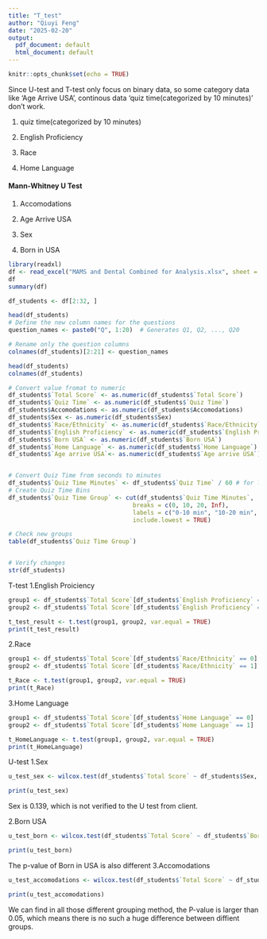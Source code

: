 ```yaml
---
title: "T_test"
author: "Qiuyi Feng"
date: "2025-02-20"
output:
  pdf_document: default
  html_document: default
---
```


```r
knitr::opts_chunk$set(echo = TRUE)
```
Since U-test and T-test only focus on binary data, so some category data like 'Age Arrive USA', continous data 'quiz time(categorized by 10 minutes)' don't work.

1. quiz time(categorized by 10 minutes)

2. English Proficiency

3. Race

4. Home Language

#### Mann-Whitney U Test

1. Accomodations

2. Age Arrive USA

3. Sex

4. Born in USA
```r
library(readxl)
df <- read_excel("MAMS and Dental Combined for Analysis.xlsx", sheet = "Sheet1")
df
summary(df)
```

```r
df_students <- df[2:32, ]

head(df_students)
# Define the new column names for the questions
question_names <- paste0("Q", 1:20)  # Generates Q1, Q2, ..., Q20

# Rename only the question columns
colnames(df_students)[2:21] <- question_names

head(df_students)
colnames(df_students)
```

```r

# Convert value fromat to numeric
df_students$`Total Score` <- as.numeric(df_students$`Total Score`)
df_students$`Quiz Time` <- as.numeric(df_students$`Quiz Time`)
df_students$Accomodations <- as.numeric(df_students$Accomodations)
df_students$Sex <- as.numeric(df_students$Sex)
df_students$`Race/Ethnicity` <- as.numeric(df_students$`Race/Ethnicity`)
df_students$`English Proficiency` <- as.numeric(df_students$`English Proficiency`)
df_students$`Born USA` <- as.numeric(df_students$`Born USA`)
df_students$`Home Language` <- as.numeric(df_students$`Home Language`)
df_students$`Age arrive USA`<- as.numeric(df_students$`Age arrive USA`)


# Convert Quiz Time from seconds to minutes
df_students$`Quiz Time Minutes` <- df_students$`Quiz Time` / 60 # for later test
# Create Quiz Time Bins
df_students$`Quiz Time Group` <- cut(df_students$`Quiz Time Minutes`, 
                                   breaks = c(0, 10, 20, Inf), 
                                   labels = c("0-10 min", "10-20 min", "20+ min"),
                                   include.lowest = TRUE)

# Check new groups
table(df_students$`Quiz Time Group`)


# Verify changes
str(df_students)
```


T-test
1.English Proiciency
```r
group1 <- df_students$`Total Score`[df_students$`English Proficiency` == 0]
group2 <- df_students$`Total Score`[df_students$`English Proficiency` == 1]

t_test_result <- t.test(group1, group2, var.equal = TRUE)  
print(t_test_result)
```

2.Race
```r
group1 <- df_students$`Total Score`[df_students$`Race/Ethnicity` == 0]
group2 <- df_students$`Total Score`[df_students$`Race/Ethnicity` == 1]

t_Race <- t.test(group1, group2, var.equal = TRUE)  
print(t_Race)
```
3.Home Language
```r
group1 <- df_students$`Total Score`[df_students$`Home Language` == 0]
group2 <- df_students$`Total Score`[df_students$`Home Language` == 1]

t_HomeLanguage <- t.test(group1, group2, var.equal = TRUE)  
print(t_HomeLanguage)
```

U-test
1.Sex
```r
u_test_sex <- wilcox.test(df_students$`Total Score` ~ df_students$Sex, exact = FALSE)

print(u_test_sex)

```
Sex is 0.139, which is not verified to the U test from client.

2.Born USA
```r

u_test_born <- wilcox.test(df_students$`Total Score` ~ df_students$`Born USA`, exact = FALSE)

print(u_test_born)

```
The p-value of Born in USA is also different 
3.Accomodations
```r
u_test_accomodations <- wilcox.test(df_students$`Total Score` ~ df_students$Accomodations, exact = FALSE)

print(u_test_accomodations)

```

We can find in all those different grouping method, the P-value is larger than 0.05, which means  there is no such a huge difference between diffient groups.
